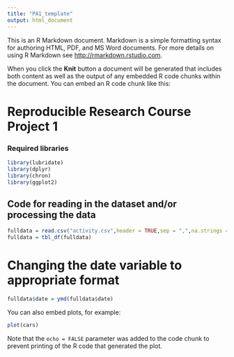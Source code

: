 ```yaml
---
title: "PA1_template"
output: html_document
---
```


This is an R Markdown document. Markdown is a simple formatting syntax for authoring HTML, PDF, and MS Word documents. For more details on using R Markdown see <http://rmarkdown.rstudio.com>.

When you click the **Knit** button a document will be generated that includes both content as well as the output of any embedded R code chunks within the document. You can embed an R code chunk like this:

# Reproducible Research Course Project 1
### Required libraries
```r
library(lubridate)
library(dplyr)
library(chron)
library(ggplot2)
```
## Code for reading in the dataset and/or processing the data
```r
fulldata = read.csv("activity.csv",header = TRUE,sep = ",",na.strings = "NA")
fulldata = tbl_df(fulldata)
```
# Changing the date variable to appropriate format
```r
fulldata$date = ymd(fulldata$date)
```
You can also embed plots, for example:

```r
plot(cars)
```

Note that the `echo = FALSE` parameter was added to the code chunk to prevent printing of the R code that generated the plot.
